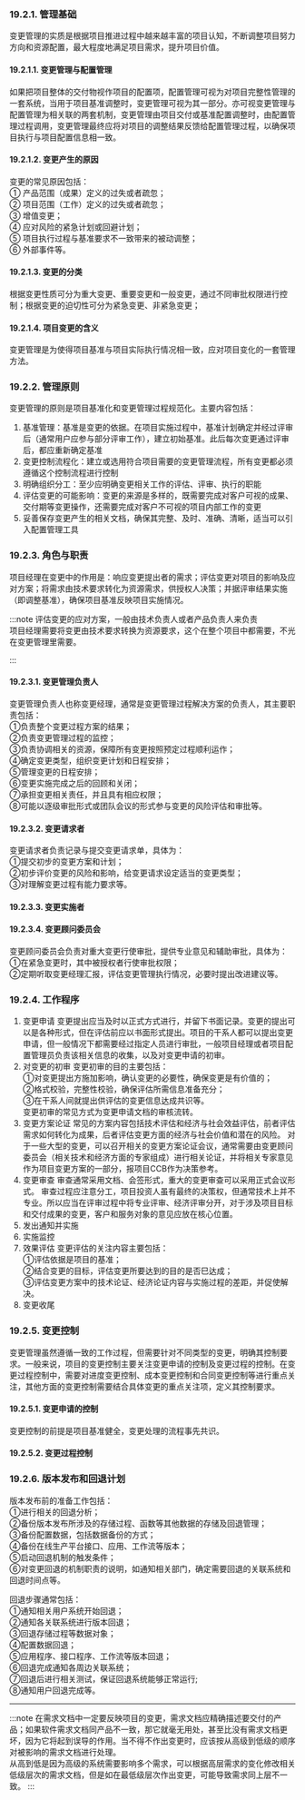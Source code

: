 ### 19.2.1. 管理基础
变更管理的实质是根据项目推进过程中越来越丰富的项目认知，不断调整项目努力方向和资源配置，最大程度地满足项目需求，提升项目价值。

#### 19.2.1.1. 变更管理与配置管理
如果把项目整体的交付物视作项目的配置项，配置管理可视为对项目完整性管理的一套系统，当用于项目基准调整时，变更管理可视为其一部分。亦可视变更管理与配置管理为相关联的两套机制，变更管理由项目交付或基准配置调整时，由配置管理过程调用，变更管理最终应将对项目的调整结果反馈给配置管理过程，以确保项目执行与项目配置信息相一致。

#### 19.2.1.2. 变更产生的原因
变更的常见原因包括：  
① 产品范围（成果）定义的过失或者疏忽；  
② 项目范围（工作）定义的过失或者疏忽；  
③ 增值变更；  
④ 应对风险的紧急计划或回避计划；  
⑤ 项目执行过程与基准要求不一致带来的被动调整；  
⑥ 外部事件等。

#### 19.2.1.3. 变更的分类
根据变更性质可分为重大变更、重要变更和一般变更，<Highlight>通过不同审批权限进行控制</Highlight>；根据变更的迫切性可分为紧急变更、非紧急变更；

#### 19.2.1.4. 项目变更的含义
变更管理是为使得项目基准与项目实际执行情况相一致，应对项目变化的一套管理方法。

### 19.2.2. 管理原则
变更管理的原则是项目基准化和变更管理过程规范化。主要内容包括：
1. 基准管理：基准是变更的依据。在项目实施过程中，基准计划确定并经过评审后（通常用户应参与部分评审工作），建立初始基准。此后每次变更通过评审后，都应重新确定基准
2. 变更控制流程化：建立或选用符合项目需要的变更管理流程，所有变更都必须遵循这个控制流程进行控制
3. 明确组织分工：至少应明确变更相关工作的评估、评审、执行的职能
4. 评估变更的可能影响：变更的来源是多样的，既需要完成对客户可视的成果、交付期等变更操作，还需要完成对客户不可视的项目内部工作的变更
5. 妥善保存变更产生的相关文档，确保其完整、及时、准确、清晰，适当可以引入配置管理工具

### 19.2.3. 角色与职责
项目经理在变更中的作用是：响应变更提出者的需求；评估变更对项目的影响及应对方案；将需求由技术要求转化为资源需求，供授权人决策；并据评审结果实施（即调整基准），确保项目基准反映项目实施情况。

:::note
评估变更的应对方案，一般由技术负责人或者产品负责人来负责  
项目经理需要将变更由技术要求转换为资源要求，这个在整个项目中都需要，不光在变更管理里需要。  

:::

#### 19.2.3.1. 变更管理负责人
变更管理负责人也称变更经理，通常是变更管理过程解决方案的负责人，其主要职责包括：  
①负责整个变更过程方案的结果；  
②负责变更管理过程的监控；  
③负责协调相关的资源，保障所有变更按照预定过程顺利运作；  
④确定变更类型，组织变更计划和日程安排；  
⑤管理变更的日程安排；  
⑥变更实施完成之后的回顾和关闭；  
⑦承担变更相关责任，并且具有相应权限；  
⑧可能以逐级审批形式或团队会议的形式参与变更的风险评估和审批等。

#### 19.2.3.2. 变更请求者
变更请求者负责记录与提交变更请求单，具体为：  
①提交初步的变更方案和计划；  
②初步评价变更的风险和影响，给变更请求设定适当的变更类型；  
③对理解变更过程有能力要求等。

#### 19.2.3.3. 变更实施者

#### 19.2.3.4. 变更顾问委员会
变更顾问委员会负责对重大变更行使审批，提供专业意见和辅助审批，具体为：  
①在紧急变更时，其中被授权者行使审批权限；  
②定期听取变更经理汇报，评估变更管理执行情况，必要时提出改进建议等。

### 19.2.4. 工作程序
1. 变更申请
    变更提出应当及时以正式方式进行，并留下书面记录。变更的提出可以是各种形式，但在评估前应以书面形式提出。项目的干系人都可以提出变更申请，但一般情况下都需要经过指定人员进行审批，一般项目经理或者项目配置管理员负责该相关信息的收集，以及对变更申请的初审。
2. 对变更的初审
    变更初审的目的主要包括：  
    ①对变更提出方施加影响，确认变更的必要性，确保变更是有价值的；  
    ②格式校验，完整性校验，确保评估所需信息准备充分；  
    ③在干系人间就提出供评估的变更信息达成共识等。  
    变更初审的常见方式为变更申请文档的审核流转。
3. 变更方案论证
    常见的方案内容包括技术评估和经济与社会效益评估，前者评估需求如何转化为成果，后者评估变更方面的经济与社会价值和潜在的风险。
    对于一些大型的变更，可以召开相关的变更方案论证会议，通常需要由<Highlight>变更顾问委员会</Highlight>（相关技术和经济方面的专家组成）进行相关论证，并将相关专家意见作为项目变更方案的一部分，报项目CCB作为决策参考。
4. 变更审查
    审查通常采用文档、会签形式，重大的变更审查可以采用正式会议形式。
    审查过程应注意分工，项目投资人虽有最终的决策权，但通常技术上并不专业。所以应当在评审过程中将专业评审、经济评审分开，对于涉及项目目标和交付成果的变更，<Highlight>客户和服务对象的意见</Highlight>应放在核心位置。
5. 发出通知并实施
6. 实施监控
7. 效果评估
    变更评估的关注内容主要包括：  
    ①评估依据是项目的基准；  
    ②结合变更的目标，评估变更所要达到的目的是否巳达成；  
    ③评估变更方案中的技术论证、经济论证内容与实施过程的差距，并促使解决。
8. 变更收尾

### 19.2.5. 变更控制
变更管理虽然遵循一致的工作过程，但需要针对不同类型的变更，明确其控制要求。一般来说，项目的变更控制主要关注变更申请的控制及变更过程的控制。在变更过程控制中，需要对进度变更控制、成本变更控制和合同变更控制等进行重点关注，其他方面的变更控制需要结合具体变更的重点关注项，定义其控制要求。

#### 19.2.5.1. 变更申请的控制
变更控制的前提是项目基准健全，变更处理的流程事先共识。

#### 19.2.5.2. 变更过程控制

### 19.2.6. 版本发布和回退计划
版本发布前的准备工作包括：  
①进行相关的回退分析；  
②备份版本发布所涉及的存储过程、函数等其他数据的存储及回退管理；  
③备份配置数据，包括数据备份的方式；  
④备份在线生产平台接口、应用、工作流等版本；  
⑤启动回退机制的触发条件；  
⑥对变更回退的机制职责的说明，如通知相关部门，确定需要回退的关联系统和回退时间点等。

回退步骤通常包括：  
①通知相关用户系统开始回退；  
②通知各关联系统进行版本回退；  
③回退存储过程等数据对象；  
④配置数据回退；  
⑤应用程序、接口程序、工作流等版本回退；  
⑥回退完成通知各周边关联系统；  
⑦回退后进行相关测试，保证回退系统能够正常运行;  
⑧通知用户回退完成等。

----

:::note
在需求文档中一定要反映项目的变更，需求文档应精确描述要交付的产品；如果软件需求文档同产品不一致，那它就毫无用处，甚至比没有需求文档更坏，因为它将起到误导的作用。当不得不作出变更时，应该<Highlight>按从高级到低级的顺序对被影响的需求文档进行处理</Highlight>。  
从高到低是因为高级的系统需要影响多个需求，可以根据高层需求的变化修改相关低级层次的需求文档，但是如在最低级层次作出变更，可能导致需求同上层不一致。
:::
